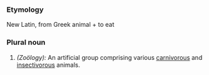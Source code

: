 ===Etymology===
New Latin, from Greek animal + to eat
===Plural noun===
#''(Zoölogy):'' An artificial group comprising various [[carnivorous]] and [[insectivorous]] animals.